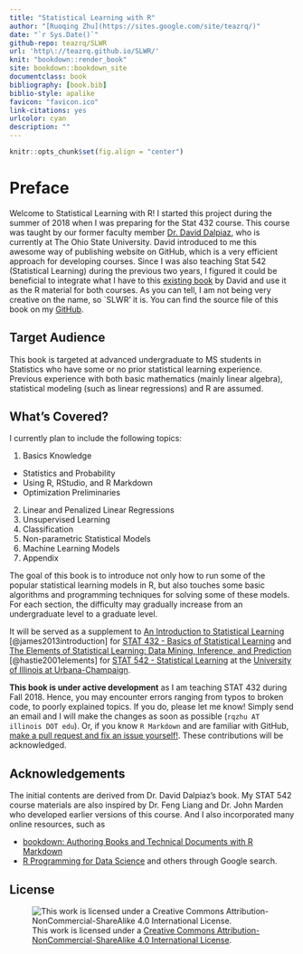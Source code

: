 ```yaml
--- 
title: "Statistical Learning with R"
author: "[Ruoqing Zhu](https://sites.google.com/site/teazrq/)"
date: "`r Sys.Date()`"
github-repo: teazrq/SLWR
url: 'http\://teazrq.github.io/SLWR/'
knit: "bookdown::render_book"
site: bookdown::bookdown_site
documentclass: book
bibliography: [book.bib]
biblio-style: apalike
favicon: "favicon.ico"
link-citations: yes
urlcolor: cyan
description: ""
---
```


```r
knitr::opts_chunk$set(fig.align = "center")
```

# Preface {-}

Welcome to Statistical Learning with R! I started this project during the summer of 2018 when I was preparing for the Stat 432 course. This course was taught by our former faculty member [Dr. David Dalpiaz](https://daviddalpiaz.com/teaching.html), who is currently at The Ohio State University. David introduced to me this awesome way of publishing website on GitHub, which is a very efficient approach for developing courses. Since I was also teaching Stat 542 (Statistical Learning) during the previous two years, I figured it could be beneficial to integrate what I have to this [existing book](https://daviddalpiaz.github.io/r4sl/) by David and use it as the R material for both courses. As you can tell, I am not being very creative on the name, so `SLWR' it is. You can find the source file of this book on my [GitHub](https://teazrq.github.io/SLWR/).

## Target Audience {-}

This book is targeted at advanced undergraduate to MS students in Statistics who have some or no prior statistical learning experience. Previous experience with both basic mathematics (mainly linear algebra), statistical modeling (such as linear regressions) and R are assumed.

## What's Covered? {-}

I currently plan to include the following topics:

1. Basics Knowledge
  + Statistics and Probability
  + Using R, RStudio, and R Markdown
  + Optimization Preliminaries
2. Linear and Penalized Linear Regressions
3. Unsupervised Learning
4. Classification
5. Non-parametric Statistical Models
6. Machine Learning Models
7. Appendix

The goal of this book is to introduce not only how to run some of the popular statistical learning models in R, but also touches some basic algorithms and programming techniques for solving some of these models. For each section, the difficulty may gradually increase from an undergraduate level to a graduate level. 

It will be served as a supplement to [An Introduction to Statistical Learning](http://www-bcf.usc.edu/~gareth/ISL/) [@james2013introduction] for [STAT 432 - Basics of Statistical Learning](https://go.illinois.edu/stat432) and [The Elements of 
Statistical Learning: Data Mining, Inference, and Prediction](https://web.stanford.edu/~hastie/ElemStatLearn/) [@hastie2001elements] for [STAT 542 - Statistical Learning](https://go.illinois.edu/stat542) at the [University of Illinois at Urbana-Champaign](http://illinois.edu/).

**This book is under active development** as I am teaching STAT 432 during Fall 2018. Hence, you may encounter errors ranging from typos to broken code, to poorly explained topics. If you do, please let me know! Simply send an email and I will make the changes as soon as possible (`rqzhu AT illinois DOT edu`). Or, if you know `R Markdown` and are familiar with GitHub, [make a pull request and fix an issue yourself!](https://github.com/teazrq/SLWR). These contributions will be acknowledged. 

## Acknowledgements {-}

The initial contents are derived from Dr. David Dalpiaz's book. My STAT 542 course materials are also inspired by Dr. Feng Liang and Dr. John Marden who developed earlier versions of this course. And I also incorporated many online resources, such as 

- [bookdown: Authoring Books and Technical Documents with R Markdown](https://bookdown.org/yihui/bookdown/)
- [R Programming for Data Science](http://r4ds.had.co.nz/)
and others through Google search.

## License {-}

![This work is licensed under a [Creative Commons Attribution-NonCommercial-ShareAlike 4.0 International License](http://creativecommons.org/licenses/by-nc-sa/4.0/).](images/cc.png)